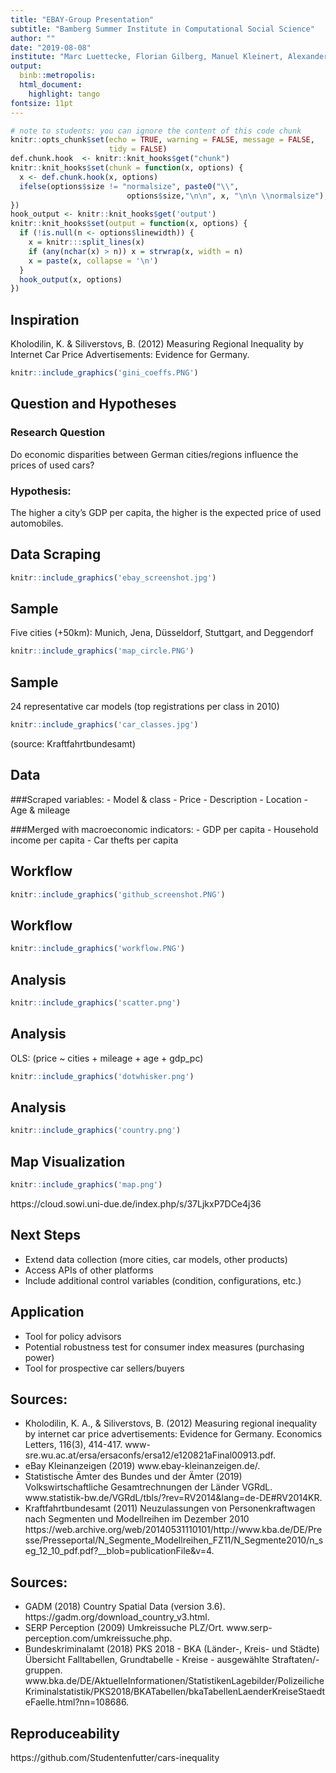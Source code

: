 ```yaml
---
title: "EBAY-Group Presentation"
subtitle: "Bamberg Summer Institute in Computational Social Science"
author: ""
date: "2019-08-08"
institute: "Marc Luettecke, Florian Gilberg, Manuel Kleinert, Alexander Brand, Johannes Geiger"
output: 
  binb::metropolis:
  html_document:
    highlight: tango
fontsize: 11pt
---
```



```r
# note to students: you can ignore the content of this code chunk
knitr::opts_chunk$set(echo = TRUE, warning = FALSE, message = FALSE,
                      tidy = FALSE)
def.chunk.hook  <- knitr::knit_hooks$get("chunk")
knitr::knit_hooks$set(chunk = function(x, options) {
  x <- def.chunk.hook(x, options)
  ifelse(options$size != "normalsize", paste0("\\", 
                          options$size,"\n\n", x, "\n\n \\normalsize"), x)
})
hook_output <- knitr::knit_hooks$get('output')
knitr::knit_hooks$set(output = function(x, options) {
  if (!is.null(n <- options$linewidth)) {
    x = knitr:::split_lines(x)
    if (any(nchar(x) > n)) x = strwrap(x, width = n)
    x = paste(x, collapse = '\n')
  }
  hook_output(x, options)
})
```


## Inspiration

Kholodilin, K. & Siliverstovs, B. (2012) Measuring Regional Inequality by Internet Car Price Advertisements: Evidence for Germany.

```r
knitr::include_graphics('gini_coeffs.PNG')

```


## Question and Hypotheses

### Research Question

Do economic disparities between German cities/regions influence the prices of used cars?

### Hypothesis: 
The higher a city's GDP per capita, the higher is the expected price of used automobiles.


## Data Scraping

```r
knitr::include_graphics('ebay_screenshot.jpg')

```


## Sample

Five cities (+50km): Munich, Jena, Düsseldorf, Stuttgart, and Deggendorf

```r
knitr::include_graphics('map_circle.PNG')

```

## Sample

24 representative car models (top registrations per class in 2010)

```r
knitr::include_graphics('car_classes.jpg')

```
(source: Kraftfahrtbundesamt)

## Data

###Scraped variables:
- Model & class
- Price
- Description
- Location
- Age & mileage

###Merged with macroeconomic indicators:
- GDP per capita
- Household income per capita
- Car thefts per capita


## Workflow

```r
knitr::include_graphics('github_screenshot.PNG')

```


## Workflow

```r
knitr::include_graphics('workflow.PNG')

```


## Analysis

```r
knitr::include_graphics('scatter.png')

```


## Analysis

OLS:   (price ~ cities + mileage + age + gdp_pc)

```r
knitr::include_graphics('dotwhisker.png')

```


## Analysis

```r
knitr::include_graphics('country.png')

```


## Map Visualization

```r
knitr::include_graphics('map.png')

```

https://cloud.sowi.uni-due.de/index.php/s/37LjkxP7DCe4j36


## Next Steps

- Extend data collection (more cities, car models, other products)
- Access APIs of other platforms
- Include additional control variables (condition, configurations, etc.)


## Application

- Tool for policy advisors
- Potential robustness test for consumer index measures (purchasing power)
- Tool for prospective car sellers/buyers


## Sources:

- Kholodilin, K. A., & Siliverstovs, B. (2012) Measuring regional inequality by internet car price advertisements: Evidence for Germany. Economics Letters, 116(3), 414-417. www-sre.wu.ac.at/ersa/ersaconfs/ersa12/e120821aFinal00913.pdf. 
- eBay Kleinanzeigen (2019) www.ebay-kleinanzeigen.de/.
- Statistische Ämter des Bundes und der Ämter (2019) Volkswirtschaftliche Gesamtrechnungen der Länder VGRdL. www.statistik-bw.de/VGRdL/tbls/?rev=RV2014&lang=de-DE#RV2014KR. 
- Kraftfahrtbundesamt (2011) Neuzulassungen von Personenkraftwagen nach Segmenten und Modellreihen im Dezember 2010 
https://web.archive.org/web/20140531110101/http://www.kba.de/DE/Presse/Presseportal/N_Segmente_Modellreihen_FZ11/N_Segmente2010/n_seg_12_10_pdf.pdf?__blob=publicationFile&v=4.


## Sources:

- GADM (2018) Country Spatial Data (version 3.6). https://gadm.org/download_country_v3.html.
- SERP Perception (2009) Umkreissuche PLZ/Ort. www.serp-perception.com/umkreissuche.php.
- Bundeskriminalamt (2018) PKS 2018 - BKA (Länder-, Kreis- und Städte) Übersicht Falltabellen, Grundtabelle - Kreise - ausgewählte Straftaten/-gruppen.
www.bka.de/DE/AktuelleInformationen/StatistikenLagebilder/PolizeilicheKriminalstatistik/PKS2018/BKATabellen/bkaTabellenLaenderKreiseStaedteFaelle.html?nn=108686.


## Reproduceability

https://github.com/Studentenfutter/cars-inequality



